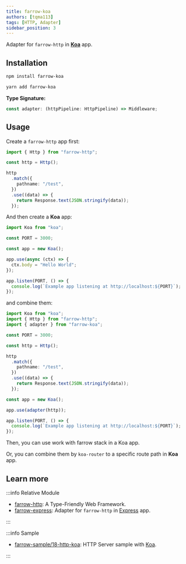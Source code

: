 ```yaml
---
title: farrow-koa
authors: [tqma113]
tags: [HTTP, Adapter]
sidebar_position: 3
---
```



Adapter for `farrow-http` in **[Koa](https://github.com/koajs/koa)** app.

## Installation

<Tabs groupId="package-tool">
<TabItem value="npm" label="npm">

```bash
npm install farrow-koa
```

</TabItem>
<TabItem value="yarn" label="Yarn" default>

```bash
yarn add farrow-koa
```

</TabItem>
</Tabs>

**Type Signature:**

```ts
const adapter: (httpPipeline: HttpPipeline) => Middleware;
```

## Usage

Create a `farrow-http` app first:

```ts
import { Http } from "farrow-http";

const http = Http();

http
  .match({
    pathname: "/test",
  })
  .use((data) => {
    return Response.text(JSON.stringify(data));
  });
```

And then create a **Koa** app:

```ts
import Koa from "koa";

const PORT = 3000;

const app = new Koa();

app.use(async (ctx) => {
  ctx.body = "Hello World";
});

app.listen(PORT, () => {
  console.log(`Example app listening at http://localhost:${PORT}`);
});
```

and combine them:

```ts
import Koa from "koa";
import { Http } from "farrow-http";
import { adapter } from "farrow-koa";

const PORT = 3000;

const http = Http();

http
  .match({
    pathname: "/test",
  })
  .use((data) => {
    return Response.text(JSON.stringify(data));
  });

const app = new Koa();

app.use(adapter(http));

app.listen(PORT, () => {
  console.log(`Example app listening at http://localhost:${PORT}`);
});
```

Then, you can use work with farrow stack in a Koa app.

Or, you can combine them by `koa-router` to a specific route path in **Koa** app.

## Learn more

:::info Relative Module

- [farrow-http](./01-farrow-http.mdx): A Type-Friendly Web Framework.
- [farrow-express](./03-farrow-express.mdx): Adapter for `farrow-http` in [Express](https://github.com/expressjs/express) app.

:::

:::info Sample

- [farrow-sample/18-http-koa](https://github.com/tqma113/farrow-sample/tree/main/samples/18-http-koa): HTTP Server sample with [Koa](https://github.com/koajs/koa).

:::
